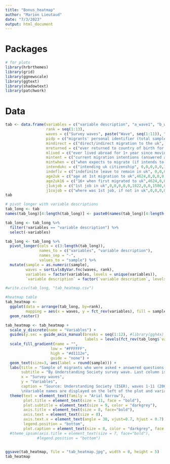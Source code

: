```yaml
---
title: "Bonus_heatmap"
author: "Marion Lieutaud"
date: "7/3/2023"
output: html_document
---
```


# Packages
```r
# for plots
library(hrbrthemes)
library(grid)
library(ggnewscale)
library(ggtext)
library(shadowtext)
library(patchwork)
```


# Data
```r
tab <- data.frame(variables = c("variable description", "a_wave1", "b_wave2", "c_wave3", "d_wave4", "e_wave5", "f_wave6", "g_wave7", "h_wave8", "i_wave9", "j_wave10", "k_wave11", "pooled data"),
                  rank = seq(1:13),
                  waves = c("Survey waves", paste("Wave", seq(1:11)), "pooled data"),
                  pidp = c("migrants' personal identifier (total sample of migrants)", c3),
                  mindirect = c("direct/indirect migration to the uk", 4213,0,0,0,0,2636,1733,0,0,0,0, 9867),
                  mreturned = c("ever returned to country of birth for 1+ year", 4842,0,0,0,0,3044,1990,0,0,0,0, 9873),
                  mlived = c("ever lived abroad for 1+ year since moving to uk", 4843,0,0,0,0,3044,1990,0,0,0,0, 9874),
                  mintent = c("current migration intentions (answered at least once)", 0,0,0,0,0,2177,1169,0,1786,0,0, 4395), # need to rerun the variable extraction for this
                  mintwhen = c("when expects to migrate (if intends to migrate)", 0,0,0,0,0,238,94,0,142,0,0, 450), # and this variable
                  intendukc = c("intending uk citizenship", 0,0,0,0,0,1215,0,0,537,0,0,1752),
                  indeflv = c("indefinite leave to remain in uk", 0,0,0,0,0,1387,0,0,560,0,0,1946),
                  age2uk = c("age at 1st migration to uk",4624,0,0,0,0,2945,3829,0,2586,0,0, 10127),
                  age2uk16 = c("16+ when first migrated to uk",4624,0,0,0,0,2961,3810,0,2571,0,0, 10127), # need to recalculate the pooled data to make the best of derived and actual answers
                  j1ukjob = c("1st job in uk",0,0,0,0,0,1822,0,0,1580,0,0, 3402),
                  j1cojob = c("where was 1st job, if not in uk",0,0,0,0,0,1125,0,0,856,0,0,1981))
tab
```

```r
# pivot longer with variable descriptions
tab_long <- tab
names(tab_long)[4:length(tab_long)] <- paste0(names(tab_long)[4:length(tab_long)],"-", tab_long[1,4:length(tab_long)])

tab_long <- tab_long %>%
  filter(!variables == "variable description") %>%
  select(-variables)

tab_long <- tab_long %>%
  pivot_longer(cols = c(3:length(tab_long)),
               names_to = c("variables", "variable description"),
               names_sep = "-",
               values_to = "sample") %>%
  mutate(sample = as.numeric(sample),
         waves = sortLvlsByVar.fnc(waves, rank),
         variables = factor(variables, levels = unique(variables)),
         `variable description` = factor(`variable description`, levels = unique(`variable description`)))

#write.csv(tab_long, "tab_heatmap.csv")
```


```r
#heatmap table
tab_heatmap <- 
  ggplot(data = arrange(tab_long, by=rank),
         mapping = aes(x = waves, y = fct_rev(variables), fill = sample)) +
  geom_raster()

tab_heatmap <- tab_heatmap +
  scale_y_discrete(name = "Variables") +
  guides(y.sec = guide_axis_manual(breaks = seq(1:12), #library(ggh4x)
                                   labels = levels(fct_rev(tab_long$`variable description`)))) +
  scale_fill_gradient(name = "",
                    low = "#FFFFFF",
                    high = "#d1112e",
                    guide = "none") +
  geom_text(size=3, aes(label = round(sample))) +
  labs(title = "Sample of migrants who were asked + answered questions on migration history and migration background",
       subtitle = "By Understanding Society survey wave. Last column is the count for data pooled from all waves.",
       x = "Survey waves",
       y = "Variables",
       caption = "Source: Understanding Society (ISER), waves 1-11 (2009-2020).
       \nVariable names are displayed on the left of the plot and variable descriptions on the right.") +
  theme(text = element_text(family = "Arial Narrow"),
        plot.title = element_text(size = 11, face = "bold"),
        plot.subtitle = element_text(size = 9, color = "darkgrey"),
        axis.title = element_text(size = 8, face="bold"),
        axis.text = element_text(size = 8),
        axis.text.x = element_text(angle = 30, vjust=0.7, hjust = 0.7),
        legend.position = "bottom",
        plot.caption = element_text(size = 8, color = "darkgrey", face = "italic")) #+
  #theme_ipsum(axis.title = element_text(size = 7, face="bold"),
              #legend.position = "bottom")
  

ggsave(tab_heatmap, file = "tab_heatmap.jpg", width = 8, height = 5)
tab_heatmap
```